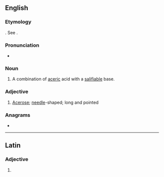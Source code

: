 ==English==

===Etymology===
{{suffix|en|aceric|ate}}. See {{m|en|acetic}}.

===Pronunciation===
* {{hyphenation|en|AAH-suhr-eit}}

===Noun===
{{en-noun}}

# {{lb|en|chemistry}} A combination of [[aceric]] acid with a [[salifiable]] base.

===Adjective===
{{en-adj}}

# [[acerose|Acerose]]; [[needle]]-shaped; long and pointed

===Anagrams===
* {{anagrams|en|a=aaceert|caetrae}}

----

==Latin==

===Adjective===
{{la-adj-form|acerāte}}

# {{inflection of|la|acerātus||voc|m|s}}